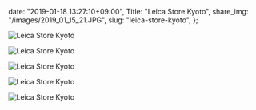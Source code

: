  date: "2019-01-18 13:27:10+09:00",
  Title: "Leica Store Kyoto",
  share_img: "/images/2019_01_15_21.JPG",
  slug: "leica-store-kyoto",
};

![Leica Store Kyoto](/images/2019_01_15_20.JPG)

![Leica Store Kyoto](/images/2019_01_15__21.JPG)

![Leica Store Kyoto](/images/2019_01_15_22.JPG)

![Leica Store Kyoto](/images/2019_01_15_23.JPG)

![Leica Store Kyoto](/images/2019_01_15_24.JPG)
